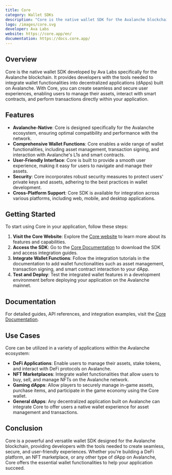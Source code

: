 ```yaml
---
title: Core
category: Wallet SDKs
description: "Core is the native wallet SDK for the Avalanche blockchain."
logo: /images/core.svg
developer: Ava Labs
website: https://core.app/en/
documentation: https://docs.core.app/
---
```


## Overview

Core is the native wallet SDK developed by Ava Labs specifically for the Avalanche blockchain. It provides developers with the tools needed to integrate wallet functionalities into decentralized applications (dApps) built on Avalanche. With Core, you can create seamless and secure user experiences, enabling users to manage their assets, interact with smart contracts, and perform transactions directly within your application.

## Features

- **Avalanche-Native**: Core is designed specifically for the Avalanche ecosystem, ensuring optimal compatibility and performance with the network.
- **Comprehensive Wallet Functions**: Core enables a wide range of wallet functionalities, including asset management, transaction signing, and interaction with Avalanche's L1s and smart contracts.
- **User-Friendly Interface**: Core is built to provide a smooth user experience, making it easy for users to navigate and manage their assets.
- **Security**: Core incorporates robust security measures to protect users' private keys and assets, adhering to the best practices in wallet development.
- **Cross-Platform Support**: Core SDK is available for integration across various platforms, including web, mobile, and desktop applications.

## Getting Started

To start using Core in your application, follow these steps:

1. **Visit the Core Website**: Explore the [Core website](https://core.app/en/) to learn more about its features and capabilities.
2. **Access the SDK**: Go to the [Core Documentation](https://docs.core.app/) to download the SDK and access integration guides.
3. **Integrate Wallet Functions**: Follow the integration tutorials in the documentation to add wallet functionalities such as asset management, transaction signing, and smart contract interaction to your dApp.
4. **Test and Deploy**: Test the integrated wallet features in a development environment before deploying your application on the Avalanche mainnet.

## Documentation

For detailed guides, API references, and integration examples, visit the [Core Documentation](https://docs.core.app/).

## Use Cases

Core can be utilized in a variety of applications within the Avalanche ecosystem:

- **DeFi Applications**: Enable users to manage their assets, stake tokens, and interact with DeFi protocols on Avalanche.
- **NFT Marketplaces**: Integrate wallet functionalities that allow users to buy, sell, and manage NFTs on the Avalanche network.
- **Gaming dApps**: Allow players to securely manage in-game assets, purchase items, and participate in the game economy using the Core wallet.
- **General dApps**: Any decentralized application built on Avalanche can integrate Core to offer users a native wallet experience for asset management and transactions.

## Conclusion

Core is a powerful and versatile wallet SDK designed for the Avalanche blockchain, providing developers with the tools needed to create seamless, secure, and user-friendly experiences. Whether you're building a DeFi platform, an NFT marketplace, or any other type of dApp on Avalanche, Core offers the essential wallet functionalities to help your application succeed.


